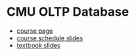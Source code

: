 # CMU OLTP Database

- [course page](https://15445.courses.cs.cmu.edu/fall2024/)
- [course schedule slides](https://15445.courses.cs.cmu.edu/fall2024/schedule.html)
- [textbook slides](https://www.db-book.com/slides-dir/index.html)
